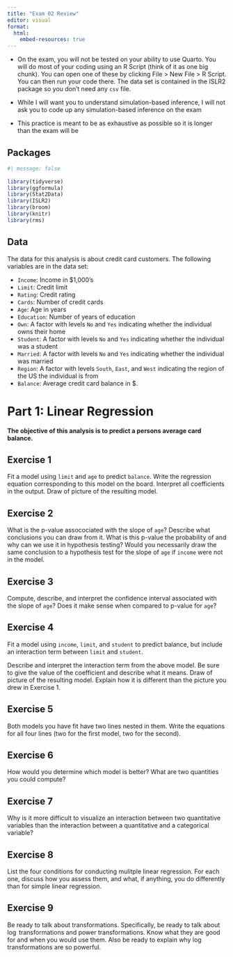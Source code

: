 ```yaml
---
title: "Exam 02 Review"
editor: visual
format:
  html:
    embed-resources: true
---
```


::: callout-important
-   On the exam, you will not be tested on your ability to use Quarto. You will do most of your coding using an R Script (think of it as one big chunk). You can open one of these by clicking File \> New File \> R Script. You can then run your code there. The data set is contained in the ISLR2 package so you don't need any `csv` file.

-   While I will want you to understand simulation-based inference, I will not ask you to code up any simulation-based inference on the exam

-   This practice is meant to be as exhaustive as possible so it is longer than the exam will be
:::

## Packages

```r
#| message: false
 
library(tidyverse)
library(ggformula)
library(Stat2Data)
library(ISLR2)
library(broom)
library(knitr)
library(rms)
```

## Data

The data for this analysis is about credit card customers. The following variables are in the data set:

-   `Income`: Income in \$1,000's
-   `Limit`: Credit limit
-   `Rating`: Credit rating
-   `Cards`: Number of credit cards
-   `Age`: Age in years
-   `Education`: Number of years of education
-   `Own`: A factor with levels `No` and `Yes` indicating whether the individual owns their home
-   `Student`: A factor with levels `No` and `Yes` indicating whether the individual was a student
-   `Married`: A factor with levels `No` and `Yes` indicating whether the individual was married
-   `Region`: A factor with levels `South`, `East`, and `West` indicating the region of the US the individual is from
-   `Balance`: Average credit card balance in \$.

# Part 1: Linear Regression

**The objective of this analysis is to predict a persons average card balance.**

## Exercise 1

Fit a model using `limit` and `age` to predict `balance`. Write the regression equation corresponding to this model on the board. Interpret all coefficients in the output. Draw of picture of the resulting model.


## Exercise 2

What is the p-value assocociated with the slope of `age`? Describe what conclusions you can draw from it. What is this p-value the probability of and why can we use it in hypothesis testing? Would you necessarily draw the same conclusion to a hypothesis test for the slope of `age` if `income` were not in the model.

## Exercise 3 

Compute, describe, and interpret the confidence interval associated with the slope of `age`? Does it make sense when compared to p-value for `age`?


## Exercise 4

Fit a model using `income`, `limit`, and `student` to predict balance, but include an interaction term between `limit` and `student`.

Describe and interpret the interaction term from the above model. Be sure to give the value of the coefficient and describe what it means. Draw of picture of the resulting model. Explain how it is different than the picture you drew in Exercise 1.

## Exercise 5

Both models you have fit have two lines nested in them. Write the equations for all four lines (two for the first model, two for the second).

## Exercise 6

How would you determine which model is better? What are two quantities you could compute?

## Exercise 7

Why is it more difficult to visualize an interaction between two quantitative variables than the interaction between a quantitative and a categorical variable?

## Exercise 8

List the four conditions for conducting mulitple linear regression. For each one, discuss how you assess them, and what, if anything, you do differently than for simple linear regression.

## Exercise 9

Be ready to talk about transformations. Specifically, be ready to talk about $\log$ transformations and power transformations. Know what they are good for and when you would use them. Also be ready to explain why $\log$ transformations are so powerful.

